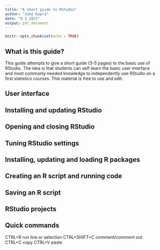 ```yaml
---
title: "A short guide to RStudio"
author: "Juho Kopra"
date: "9 2 2022"
output: pdf_document
---
```


```r
knitr::opts_chunk$set(echo = TRUE)
```

## What is this guide?

This guide attempts to give a short guide (3-5 pages) to the basic use of RStudio. The idea is that students can self-learn the basic user interface and most commonly needed knowledge to independently use RStudio on a first statistics courses. This material is free to use and edit.

## User interface

## Installing and updating RStudio

## Opening and closing RStudio

## Tuning RStudio settings

## Installing, updating and loading R packages

## Creating an R script and running code

## Saving an R script

## RStudio projects

## Quick commands
CTRL+R run line or selection
CTRL+SHIFT+C comment/comment out
CTRL+C copy
CTRL+V paste
